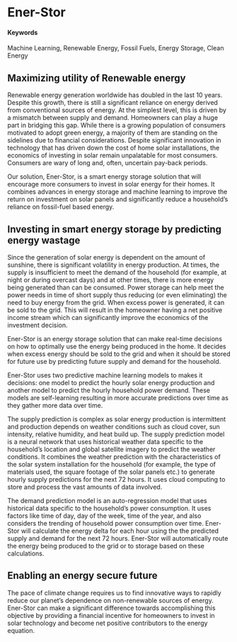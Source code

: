 # Ener-Stor {#Renewable-Energy-Storage}

#### Keywords {-}

Machine Learning, Renewable Energy, Fossil Fuels, Energy Storage, Clean Energy

## Maximizing utility of Renewable energy

Renewable energy generation worldwide has doubled in the last 10 years. Despite this growth, there is still a significant reliance on energy derived from conventional sources of energy. At the simplest level, this is driven by a mismatch between supply and demand. Homeowners can play a huge part in bridging this gap. While there is a growing population of consumers motivated to adopt green energy, a majority of them are standing on the sidelines due to financial considerations. Despite significant innovation in technology that has driven down the cost of home solar installations, the economics of investing in solar remain unpalatable for most consumers. Consumers are wary of long and, often, uncertain pay-back periods. 

Our solution, Ener-Stor, is a smart energy storage solution that will encourage more consumers to invest in solar energy for their homes. It combines advances in energy storage and machine learning to improve the return on investment on solar panels and significantly reduce a household’s reliance on fossil-fuel based energy. 

## Investing in smart energy storage by predicting energy wastage

Since the generation of solar energy is dependent on the amount of sunshine, there is significant volatility in energy production. At times, the supply is insufficient to meet the demand of the household (for example, at night or during overcast days) and at other times, there is more energy being generated than can be consumed. Power storage can help meet the power needs in time of short supply thus reducing (or even eliminating) the need to buy energy from the grid. When excess power is generated, it can be sold to the grid. This will result in the homeowner having a net positive income stream which can significantly improve the economics of the investment decision.

Ener-Stor is an energy storage solution that can make real-time decisions on how to optimally use the energy being produced in the home. It decides when excess energy should be sold to the grid and when it should be stored for future use by predicting future supply and demand for the household. 

Ener-Stor uses two predictive machine learning models to makes it decisions: one model to predict the hourly solar energy production and another model to predict the hourly household power demand. These models are self-learning resulting in more accurate predictions over time as they gather more data over time. 

The supply prediction is complex as solar energy production is intermittent and production depends on weather conditions such as cloud cover, sun intensity, relative humidity, and heat build up. The supply prediction model is a neural network that uses historical weather data specific to the household’s location and global satellite imagery to predict the weather conditions. It combines the weather prediction with the characteristics of the solar system installation for the household (for example, the type of materials used, the square footage of the solar panels etc.) to generate hourly supply predictions for the next 72 hours. It uses cloud computing to store and process the vast amounts of data involved.

The demand prediction model is an auto-regression model that uses historical data specific to the household’s power consumption. It uses factors like time of day, day of the week, time of the year, and also considers the trending of household power consumption over time. 
Ener-Stor will calculate the energy delta for each hour using the the predicted supply and demand for the next 72 hours. Ener-Stor will automatically route the energy being produced to the grid or to storage based on these calculations. 

## Enabling an energy secure future

The pace of climate change requires us to find innovative ways to rapidly reduce our planet’s dependence on non-renewable sources of energy. Ener-Stor can make a significant difference towards accomplishing this objective by providing a financial incentive for homeowners to invest in solar technology and become net positive contributors to the energy equation.
